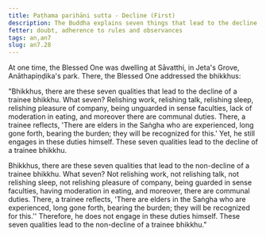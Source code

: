 ```yaml
---
title: Paṭhama parihāni sutta - Decline (First)
description: The Buddha explains seven things that lead to the decline of a trainee bhikkhu and seven things that do not.
fetter: doubt, adherence to rules and observances
tags: an,an7
slug: an7.28
---
```


At one time, the Blessed One was dwelling at Sāvatthi, in Jeta's Grove, Anāthapiṇḍika's park. There, the Blessed One addressed the bhikkhus:

"Bhikkhus, there are these seven qualities that lead to the decline of a trainee bhikkhu. What seven? Relishing work, relishing talk, relishing sleep, relishing pleasure of company, being unguarded in sense faculties, lack of moderation in eating, and moreover there are communal duties. There, a trainee reflects, 'There are elders in the Saṅgha who are experienced, long gone forth, bearing the burden; they will be recognized for this.' Yet, he still engages in these duties himself. These seven qualities lead to the decline of a trainee bhikkhu.

Bhikkhus, there are these seven qualities that lead to the non-decline of a trainee bhikkhu. What seven? Not relishing work, not relishing talk, not relishing sleep, not relishing pleasure of company, being guarded in sense faculties, having moderation in eating, and moreover, there are communal duties. There, a trainee reflects, 'There are elders in the Saṅgha who are experienced, long gone forth, bearing the burden; they will be recognized for this.'' Therefore, he does not engage in these duties himself. These seven qualities lead to the non-decline of a trainee bhikkhu."
